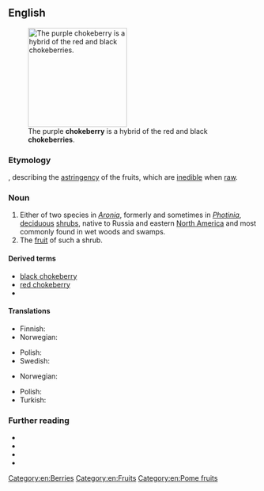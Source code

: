 ==English==
[[Image:Aronia prunifolia0.jpg|thumb|right|200px|The purple '''chokeberry''' is a hybrid of the red and black '''chokeberries'''.]]

===Etymology===
{{compound|en|choke|berry}}, describing the [[astringency]] of the fruits, which are [[inedible]] when [[raw]].

===Noun===
{{en-noun}}

# Either of two species in ''[[Aronia]]'', formerly and sometimes in ''[[Photinia]]'', [[deciduous]] [[shrub]]s, native to Russia and eastern [[North America]] and most commonly found in wet woods and swamps.
# The [[fruit]] of such a shrub.

====Derived terms====
* [[black chokeberry]]
* [[red chokeberry]]
* {{vern|purple chokeberry|pedia=1}}

====Translations====
{{trans-top|deciduous shrub in genus ''Aronia''}}
* Finnish: {{t+|fi|aronia}}
* Norwegian: {{t|no|svartsurbærbusk|n}}
{{trans-mid}}
* Polish: {{t+|pl|aronia|f}}
* Swedish: {{t+|sv|aronia|c}}
{{trans-bottom}}

{{trans-top|fruit of such a shrub}}
* Norwegian: {{t|no|svartsurbær|n}}
{{trans-mid}}
* Polish: {{t+|pl|aronia|f}}
* Turkish: {{t|tr|aronya}}
{{trans-bottom}}

===Further reading===
* {{pedia}}
* {{specieslite|i=1|Aronia}}
* {{comcatlite|i=1|Aronia}}
* {{R:USDA Plants|PHOTI}}

[[Category:en:Berries]]
[[Category:en:Fruits]]
[[Category:en:Pome fruits]]